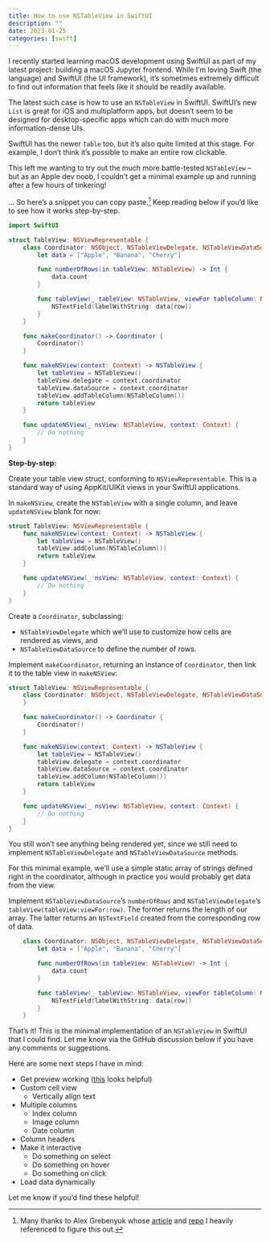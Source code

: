 ```yaml
---
title: How to use NSTableView in SwiftUI
description: ""
date: 2023-01-25
categories: [swift]
---
```


I recently started learning macOS development using SwiftUI as part of my latest project: building a macOS Jupyter frontend. While I'm loving Swift (the language) and SwiftUI (the UI framework), it's sometimes extremely difficult to find out information that feels like it should be readily available.

The latest such case is how to use an `NSTableView` in SwiftUI. SwiftUI's new `List` is great for iOS and multiplatform apps, but doesn't seem to be designed for desktop-specific apps which can do with much more information-dense UIs.

SwiftUI has the newer `Table` too, but it's also quite limited at this stage. For example, I don't think it's possible to make an entire row clickable.

This left me wanting to try out the much more battle-tested `NSTableView` -- but as an Apple dev noob, I couldn't get a minimal example up and running after a few hours of tinkering!

... So here's a snippet you can copy paste.[^1] Keep reading below if you'd like to see how it works step-by-step.

[^1]: Many thanks to Alex Grebenyuk whose [article](https://kean.blog/post/not-list) and [repo](https://github.com/kean/PulsePro) I heavily referenced to figure this out.

```swift
import SwiftUI

struct TableView: NSViewRepresentable {
    class Coordinator: NSObject, NSTableViewDelegate, NSTableViewDataSource {
        let data = ["Apple", "Banana", "Cherry"]

        func numberOfRows(in tableView: NSTableView) -> Int {
            data.count
        }

        func tableView(_ tableView: NSTableView, viewFor tableColumn: NSTableColumn?, row: Int) -> NSView? {
            NSTextField(labelWithString: data[row])
        }
    }

    func makeCoordinator() -> Coordinator {
        Coordinator()
    }

    func makeNSView(context: Context) -> NSTableView {
        let tableView = NSTableView()
        tableView.delegate = context.coordinator
        tableView.dataSource = context.coordinator
        tableView.addTableColumn(NSTableColumn())
        return tableView
    }

    func updateNSView(_ nsView: NSTableView, context: Context) {
        // Do nothing
    }
}
```

**Step-by-step:**

Create your table view struct, conforming to `NSViewRepresentable`. This is a standard way of using AppKit/UIKit views in your SwiftUI applications.

In `makeNSView`, create the `NSTableView` with a single column, and leave `updateNSView` blank for now:

```swift
struct TableView: NSViewRepresentable {
    func makeNSView(context: Context) -> NSTableView {
        let tableView = NSTableView()
		tableView.addColumn(NSTableColumn())
        return tableView
    }

    func updateNSView(_ nsView: NSTableView, context: Context) {
        // Do nothing
    }
}
```

Create a `Coordinator`, subclassing:

- `NSTableViewDelegate` which we'll use to customize how cells are rendered as views, and
- `NSTableViewDataSource` to define the number of rows.

Implement `makeCoordinator`, returning an instance of `Coordinator`, then link it to the table view in `makeNSView`:

```swift
struct TableView: NSViewRepresentable {
    class Coordinator: NSObject, NSTableViewDelegate, NSTableViewDataSource {
    }

    func makeCoordinator() -> Coordinator {
        Coordinator()
    }

    func makeNSView(context: Context) -> NSTableView {
        let tableView = NSTableView()
        tableView.delegate = context.coordinator
        tableView.dataSource = context.coordinator
        tableView.addColumn(NSTableColumn())
        return tableView
    }

    func updateNSView(_ nsView: NSTableView, context: Context) {
        // Do nothing
    }
}
```

You still won't see anything being rendered yet, since we still need to implement `NSTableViewDelegate` and `NSTableViewDataSource` methods.

For this minimal example, we'll use a simple static array of strings defined right in the coordinator, although in practice you would probably get data from the view.

Implement `NSTableViewDataSource`'s `numberOfRows` and `NSTableViewDelegate`'s `tableView(tableView:viewFor:row)`. The former returns the length of our array. The latter returns an `NSTextField` created from the corresponding row of data.


```swift
    class Coordinator: NSObject, NSTableViewDelegate, NSTableViewDataSource {
        let data = ["Apple", "Banana", "Cherry"]

        func numberOfRows(in tableView: NSTableView) -> Int {
            data.count
        }

        func tableView(_ tableView: NSTableView, viewFor tableColumn: NSTableColumn?, row: Int) -> NSView? {
            NSTextField(labelWithString: data[row])
        }
    }
```

That's it! This is the minimal implementation of an `NSTableView` in SwiftUI that I could find. Let me know via the GitHub discussion below if you have any comments or suggestions.

Here are some next steps I have in mind:

- Get preview working ([this](https://www.swiftjectivec.com/using-xcode-previews-for-uikit/) looks helpful)
- Custom cell view
    - Vertically align text
- Multiple columns
    - Index column
    - Image column
    - Date column
- Column headers
- Make it interactive
    - Do something on select
    - Do something on hover
    - Do something on click
- Load data dynamically

Let me know if you'd find these helpful!

<!--
```swift
import SwiftUI

struct TableView: NSViewRepresentable { # <1>
    class Coordinator: NSObject, NSTableViewDelegate, NSTableViewDataSource { # <2>
        let data = ["Apple", "Banana", "Cherry"] # <3>

        func numberOfRows(in tableView: NSTableView) -> Int { # <4>
            return data.count # <4>
        } # <4>

        func tableView(_ tableView: NSTableView, viewFor tableColumn: NSTableColumn?, row: Int) -> NSView? { # <5>
            let rowData = data[row] # <5>
            let id = NSUserInterfaceItemIdentifier(rawValue: "cell") # <5>
            let text = NSTextField(labelWithString: rowData) # <5>
            let view = NSTableCellView() # <5>
            view.identifier = id # <5>
            view.addSubview(text) # <5>
            return view # <5>
        }
    }

    func makeNSView(context: Context) -> NSTableView { # <6>
        let tableView = NSTableView() # <6>
        tableView.delegate = context.coordinator   # <6>
        tableView.dataSource = context.coordinator # <6>

        let column = NSTableColumn() # <7>
        column.identifier = NSUserInterfaceItemIdentifier("name") # <7>
        tableView.addTableColumn(column) # <7>

        return tableView
    }

    func updateNSView(_ nsView: NSTableView, context: Context) { } # <8>

    func makeCoordinator() -> Coordinator { # <8>
        Coordinator()
    }
}
```

1. Create your table view struct, conforming to `NSViewRepresentable`. This is a typical way of using AppKit/UIKit views in your SwiftUI applications.
2. Create a `Coordinator` subclassing: `NSTableViewDelegate` which we'll use to customize how cells are rendered as views, and `NSTableViewDataSource` to define the number of rows.
3. Define our data as a static array of strings for this simple example.
4. Implement `NSTableViewDataSource.numberOfRows`, passing through to `data`.
5. Implement `NSTableViewDelegate.tableView` with `(..., viewFor: NSTableColumn?, row: Int)` signature, which is used to render a view given a column and row number. This is a minimal `NSTableCellView` containing a single `NSTextField` subview.
6. Implement `makeNSView`, assigning `delegate` and `dataSource` to our `Coordinator`. This ensures that the methods defined above get called when appropriate.
7. Create an `NSTableColumn` and add it to the table view.
8. Implement `updateNSView`, although since we have static data it does nothing.
9. Implement `makeCoordinator` to return our custom `Coordinator` defined above.
-->
